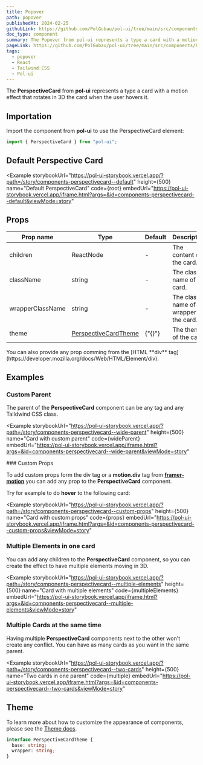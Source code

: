 ```yaml
---
title: Popover
path: popover
publishedAt: 2024-02-25
githubLink: https://github.com/PolGubau/pol-ui/tree/main/src/components/Popover
doc_type: component
summary: The Popover from pol-ui represents a type a card with a motion effect that rotates in 3D the card when the user hovers it.
pageLink: https://github.com/PolGubau/pol-ui/tree/main/src/components/Popover
tags:
  - popover
  - React
  - Tailwind CSS
  - Pol-ui
---
```







The **PerspectiveCard** from **pol-ui** represents a type a card with a motion effect that rotates in 3D the card when the user hovers it.

## Importation

Import the component from **pol-ui** to use the PerspectiveCard element:

```jsx
import { PerspectiveCard } from "pol-ui";
```

## Default Perspective Card

<Example
  storybookUrl="https://pol-ui-storybook.vercel.app/?path=/story/components-perspectivecard--default"
  height={500}
  name="Default PerspectiveCard"
  code={root}
  embedUrl="https://pol-ui-storybook.vercel.app/iframe.html?args=&id=components-perspectivecard--default&viewMode=story"
>
  <RootCode />
</Example>

## Props

| Prop name        | Type                           | Default | Description                                |
| ---------------- | ------------------------------ | ------- | ------------------------------------------ |
| children         | ReactNode                      | -       | The content of the card.                   |
| className        | string                         | -       | The class name of the card.                |
| wrapperClassName | string                         | -       | The class name of the wrapper of the card. |
| theme            | [PerspectiveCardTheme](#theme) | {"{}"}  | The theme of the card.                     |

<Callout emoji="💡">
  You can also provide any prop comming from the [HTML **div**
  tag](https://developer.mozilla.org/docs/Web/HTML/Element/div).
</Callout>

## Examples

### Custom Parent

The parent of the **PerspectiveCard** component can be any tag and any Taildwind CSS class.

<Example
  storybookUrl="https://pol-ui-storybook.vercel.app/?path=/story/components-perspectivecard--wide-parent"
  height={500}
  name="Card with custom parent"
  code={wideParent}
  embedUrl="https://pol-ui-storybook.vercel.app/iframe.html?args=&id=components-perspectivecard--wide-parent&viewMode=story"
>
  <WideParentCode />
</Example>
### Custom Props

To add custom props form the div tag or a **motion.div** tag from
[**framer-motion**](https://www.framer.com/motion/) you can add any prop to the **PerspectiveCard** component.

Try for example to do **hover** to the following card:

<Example
  storybookUrl="https://pol-ui-storybook.vercel.app/?path=/story/components-perspectivecard--custom-props"
  height={500}
  name="Card with custom props"
  code={props}
  embedUrl="https://pol-ui-storybook.vercel.app/iframe.html?args=&id=components-perspectivecard--custom-props&viewMode=story"
>
  <PropsCode />
</Example>

### Multiple Elements in one card

You can add any children to the **PerspectiveCard** component, so you can create the effect to have multiple elements moving in 3D.

<Example
  storybookUrl="https://pol-ui-storybook.vercel.app/?path=/story/components-perspectivecard--multiple-elements"
  height={500}
  name="Card with multiple elements"
  code={multipleElements}
  embedUrl="https://pol-ui-storybook.vercel.app/iframe.html?args=&id=components-perspectivecard--multiple-elements&viewMode=story"
>
  <MultipleElementsCode />
</Example>

### Multiple Cards at the same time

Having multiple **PerspectiveCard** components next to the other won't create any conflict. You can have as many cards as you want in the same parent.

<Example
  storybookUrl="https://pol-ui-storybook.vercel.app/?path=/story/components-perspectivecard--two-cards"
  height={500}
  name="Two cards in one parent"
  code={multiple}
  embedUrl="https://pol-ui-storybook.vercel.app/iframe.html?args=&id=components-perspectivecard--two-cards&viewMode=story"
>
  <MultipleCode />
</Example>

## Theme

To learn more about how to customize the appearance of components, please see the [Theme docs](/docs/theming).

```ts
interface PerspectiveCardTheme {
  base: string;
  wrapper: string;
}
```
